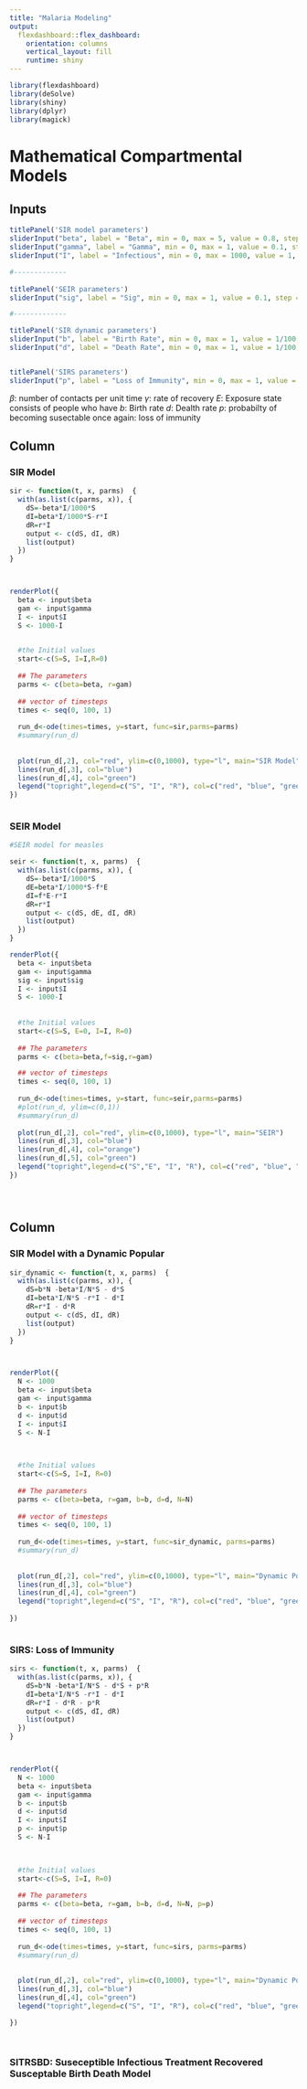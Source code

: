 ```yaml
---
title: "Malaria Modeling"
output: 
  flexdashboard::flex_dashboard:
    orientation: columns
    vertical_layout: fill
    runtime: shiny
---
```



<style>                     
.navbar {
  background-color:#c7e0f9;
  border-color:white;
  text-color:red;
}
.navbar-brand {
color:#1E8CD0!important;
}
</style>                    



```r
library(flexdashboard)
library(deSolve)
library(shiny)
library(dplyr)
library(magick)
```



Mathematical Compartmental Models
=====================================

Inputs {.sidebar}
-------------------------------------



```r


titlePanel('SIR model parameters')
sliderInput("beta", label = "Beta", min = 0, max = 5, value = 0.8, step = 0.01)
sliderInput("gamma", label = "Gamma", min = 0, max = 1, value = 0.1, step = 0.01)
sliderInput("I", label = "Infectious", min = 0, max = 1000, value = 1, step = 1)

#------------- 
  
titlePanel('SEIR parameters')
sliderInput("sig", label = "Sig", min = 0, max = 1, value = 0.1, step = 0.01)

#------------- 

titlePanel('SIR dynamic parameters')
sliderInput("b", label = "Birth Rate", min = 0, max = 1, value = 1/100, step = 0.01)
sliderInput("d", label = "Death Rate", min = 0, max = 1, value = 1/100, step = 0.01)


titlePanel('SIRS parameters')
sliderInput("p", label = "Loss of Immunity", min = 0, max = 1, value = 1/100, step = 0.01)
```

$\beta$: number of contacts per unit time
$\gamma$: rate of recovery
$E$: Exposure state consists of people who have 
$b$: Birth rate
$d$: Dealth rate
$p$: probabilty of becoming susectable once again: loss of immunity







Column {data-width=500}
-----------------------------------------------------------------------



### SIR Model

```r

sir <- function(t, x, parms)  {
  with(as.list(c(parms, x)), {
    dS=-beta*I/1000*S
    dI=beta*I/1000*S-r*I
    dR=r*I
    output <- c(dS, dI, dR)
    list(output)
  })
}



renderPlot({
  beta <- input$beta
  gam <- input$gamma
  I <- input$I
  S <- 1000-I
  

  #the Initial values
  start<-c(S=S, I=I,R=0)
  
  ## The parameters 
  parms <- c(beta=beta, r=gam)
  
  ## vector of timesteps
  times <- seq(0, 100, 1)
  
  run_d<-ode(times=times, y=start, func=sir,parms=parms)
  #summary(run_d)
  
  
  plot(run_d[,2], col="red", ylim=c(0,1000), type="l", main="SIR Model", ylab="Population")
  lines(run_d[,3], col="blue")
  lines(run_d[,4], col="green")
  legend("topright",legend=c("S", "I", "R"), col=c("red", "blue", "green"), lty=c(1,1,1))
})



```






### SEIR Model

```r

#SEIR model for measles

seir <- function(t, x, parms)  {
  with(as.list(c(parms, x)), {
    dS=-beta*I/1000*S
    dE=beta*I/1000*S-f*E
    dI=f*E-r*I
    dR=r*I
    output <- c(dS, dE, dI, dR)
    list(output)
  })
}

renderPlot({
  beta <- input$beta
  gam <- input$gamma
  sig <- input$sig
  I <- input$I
  S <- 1000-I
  
  
  #the Initial values
  start<-c(S=S, E=0, I=I, R=0)
  
  ## The parameters 
  parms <- c(beta=beta,f=sig,r=gam)

  ## vector of timesteps
  times <- seq(0, 100, 1)
  
  run_d<-ode(times=times, y=start, func=seir,parms=parms)
  #plot(run_d, ylim=c(0,1))
  #summary(run_d)
  
  plot(run_d[,2], col="red", ylim=c(0,1000), type="l", main="SEIR")
  lines(run_d[,3], col="blue")
  lines(run_d[,4], col="orange")
  lines(run_d[,5], col="green")
  legend("topright",legend=c("S","E", "I", "R"), col=c("red", "blue", "orange", "green"), lty=c(1,1,1,1))
})





```


Column {data-width=500}
-----------------------------------------------------------------------





### SIR Model with a Dynamic Popular

```r

sir_dynamic <- function(t, x, parms)  {
  with(as.list(c(parms, x)), {
    dS=b*N -beta*I/N*S - d*S
    dI=beta*I/N*S -r*I - d*I
    dR=r*I - d*R
    output <- c(dS, dI, dR)
    list(output)
  })
}



renderPlot({
  N <- 1000
  beta <- input$beta
  gam <- input$gamma
  b <- input$b
  d <- input$d
  I <- input$I
  S <- N-I

  

  #the Initial values
  start<-c(S=S, I=I, R=0)
  
  ## The parameters 
  parms <- c(beta=beta, r=gam, b=b, d=d, N=N)
  
  ## vector of timesteps
  times <- seq(0, 100, 1)
  
  run_d<-ode(times=times, y=start, func=sir_dynamic, parms=parms)
  #summary(run_d)
  
  
  plot(run_d[,2], col="red", ylim=c(0,1000), type="l", main="Dynamic Population SIR Model", ylab="Population")
  lines(run_d[,3], col="blue")
  lines(run_d[,4], col="green")
  legend("topright",legend=c("S", "I", "R"), col=c("red", "blue", "green"), lty=c(1,1,1))
  
})



```






### SIRS: Loss of Immunity

```r

sirs <- function(t, x, parms)  {
  with(as.list(c(parms, x)), {
    dS=b*N -beta*I/N*S - d*S + p*R
    dI=beta*I/N*S -r*I - d*I
    dR=r*I - d*R - p*R
    output <- c(dS, dI, dR)
    list(output)
  })
}



renderPlot({
  N <- 1000
  beta <- input$beta
  gam <- input$gamma
  b <- input$b
  d <- input$d
  I <- input$I
  p <- input$p
  S <- N-I

  

  #the Initial values
  start<-c(S=S, I=I, R=0)
  
  ## The parameters 
  parms <- c(beta=beta, r=gam, b=b, d=d, N=N, p=p)
  
  ## vector of timesteps
  times <- seq(0, 100, 1)
  
  run_d<-ode(times=times, y=start, func=sirs, parms=parms)
  #summary(run_d)
  
  
  plot(run_d[,2], col="red", ylim=c(0,1000), type="l", main="Dynamic Population SIR Model", ylab="Population")
  lines(run_d[,3], col="blue")
  lines(run_d[,4], col="green")
  legend("topright",legend=c("S", "I", "R"), col=c("red", "blue", "green"), lty=c(1,1,1))

})




```

### SITRSBD: Suseceptible Infectious Treatment Recovered Susceptable Birth Death Model

```r


```

